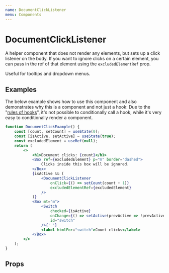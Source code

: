 ```yaml
---
name: DocumentClickListener
menu: Components
---
```



# DocumentClickListener

A helper component that does not render any elements, but sets up a click listener on the body.
If you want to ignore clicks on a certain element, you can pass in the ref of that element using the `excludedElementRef` prop.

Useful for tooltips and dropdown menus.

## Examples

The below example shows how to use this component and also demonstrates why this is a component and not just a hook: Due to the "[rules of hooks](https://reactjs.org/docs/hooks-rules.html)", it's not possible to conditionally call a hook, while it's very easy to conditionally render a component.

<Playground>
	<Example />
</Playground>

```jsx
function DocumentClickExample() {
	const [count, setCount] = useState(0);
	const [isActive, setActive] = useState(true);
	const excludedElement = useRef(null);
	return (
		<>
			<h1>Document clicks: {count}</h1>
			<Box ref={excludedElement} p="m" border="dashed">
				Clicks inside this box will be ignored.
			</Box>
			{isActive && (
				<DocumentClickListener
					onClick={() => setCount(count + 1)}
					excludedElementRef={excludedElement}
				/>
			)}
			<Box mt="m">
				<Switch
					checked={isActive}
					onChange={() => setActive(prevActive => !prevActive)}
					id="switch"
				/>{' '}
				<label htmlFor="switch">Count clicks</label>
			</Box>
		</>
	);
}
```

## Props

<Props of={DocumentClickListener} />
